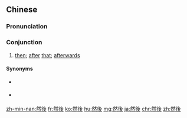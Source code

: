 {{also|然后}}
==Chinese==
{{zh-forms|s=然后}}

===Pronunciation===
{{zh-pron
|m=ránhòu
|c=jin4 hau6
|h=pfs=yèn-heu
|mn=zz,kh:jiân-āu/xm,tp:liân-āu/qz:liân-ǎu/qz:liân-hiǒ
|w=3zoe hheu
|ma=y
|cat=con
}}

===Conjunction===
{{zh-con}}

# [[then]]; [[after]] [[that]]; [[afterwards]]

====Synonyms====
* {{qualifier|Min Nan}} {{zh-l|了後|[[liáu-āu]]}}
* {{qualifier|Cantonese}} {{zh-l|然之後|jin4 zi1 hau6}}

{{zh-cat|Beginning}}

[[zh-min-nan:然後]]
[[fr:然後]]
[[ko:然後]]
[[hu:然後]]
[[mg:然後]]
[[ja:然後]]
[[chr:然後]]
[[zh:然後]]